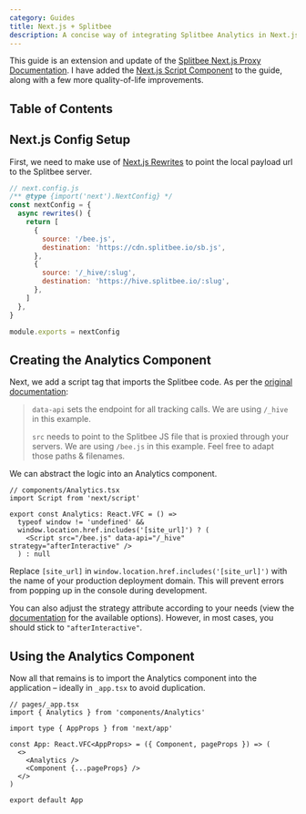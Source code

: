 ```yaml
---
category: Guides
title: Next.js + Splitbee
description: A concise way of integrating Splitbee Analytics in Next.js
---
```


This guide is an extension and update of the [Splitbee Next.js Proxy Documentation](https://splitbee.io/docs/nextjs-proxy). I have added the [Next.js Script Component](https://nextjs.org/docs/basic-features/script) to the guide, along with a few more quality-of-life improvements.

## Table of Contents

## Next.js Config Setup

First, we need to make use of [Next.js Rewrites](https://nextjs.org/docs/api-reference/next.config.js/rewrites) to point the local payload url to the Splitbee server.

```js
// next.config.js
/** @type {import('next').NextConfig} */
const nextConfig = {
  async rewrites() {
    return [
      {
        source: '/bee.js',
        destination: 'https://cdn.splitbee.io/sb.js',
      },
      {
        source: '/_hive/:slug',
        destination: 'https://hive.splitbee.io/:slug',
      },
    ]
  },
}

module.exports = nextConfig
```

## Creating the Analytics Component

Next, we add a script tag that imports the Splitbee code. As per the [original documentation](https://splitbee.io/docs/nextjs-proxy#2-adapt-the-splitbee-script-tag):

> `data-api` sets the endpoint for all tracking calls. We are using `/_hive` in this example.
>
> `src` needs to point to the Splitbee JS file that is proxied through your servers. We are using `/bee.js` in this example. Feel free to adapt those paths & filenames.

We can abstract the logic into an Analytics component.

```tsx
// components/Analytics.tsx
import Script from 'next/script'

export const Analytics: React.VFC = () =>
  typeof window != 'undefined' &&
  window.location.href.includes('[site_url]') ? (
    <Script src="/bee.js" data-api="/_hive" strategy="afterInteractive" />
  ) : null
```

Replace `[site_url]` in `window.location.href.includes('[site_url]')` with the name of your production deployment domain. This will prevent errors from popping up in the console during development.

You can also adjust the strategy attribute according to your needs (view the [documentation](https://nextjs.org/docs/api-reference/next/script#strategy) for the available options). However, in most cases, you should stick to `"afterInteractive"`.

## Using the Analytics Component

Now all that remains is to import the Analytics component into the application – ideally in `_app.tsx` to avoid duplication.

```tsx
// pages/_app.tsx
import { Analytics } from 'components/Analytics'

import type { AppProps } from 'next/app'

const App: React.VFC<AppProps> = ({ Component, pageProps }) => (
  <>
    <Analytics />
    <Component {...pageProps} />
  </>
)

export default App
```

